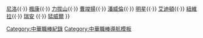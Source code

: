 {{Navbox
| name  = 中華職棒無安打比賽
| title = [[中華職棒無安打比賽列表|中華職棒無安打比賽]]締造者
| list1 = [[陽介仁]]{{·}} [[尼洛R.M|尼洛]]{{·}} [[楓康M.K|楓康]]{{·}} [[力拔山A.B|力拔山]]{{·}} [[曹竣揚]]{{·}} [[潘威倫]]{{·}} [[明星P.M|明星]]{{·}} [[尼克·艾迪頓|艾迪頓]]{{·}} [[紐維拉E.V|紐維拉]]{{·}} [[瑞安·维尔杜戈|瑞安]] {{·}} [[提姆·猛威爾|猛威爾]] 
}}<noinclude>
[[Category:中華職棒紀錄]]
[[Category:中華職棒導航模板]]
</noinclude>